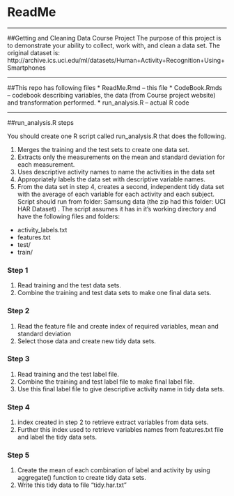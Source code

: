 # ReadMe

<HR>
##Getting and Cleaning Data Course Project
The purpose of this project is to demonstrate your ability to collect, work with, and clean a data set.
The original dataset is:
http://archive.ics.uci.edu/ml/datasets/Human+Activity+Recognition+Using+Smartphones
</HR>


<HR>
##This repo has following files
* ReadMe.Rmd -- this file
* CodeBook.Rmds -- codebook describing variables, the data (from Course project website) and transformation performed.
* run_analysis.R -- actual R code
</HR>

<HR>
##run_analysis.R steps

You should create one R script called run_analysis.R that does the following.

1) Merges the training and the test sets to create one data set.
2) Extracts only the measurements on the mean and standard deviation for each measurement.
3) Uses descriptive activity names to name the activities in the data set
4) Appropriately labels the data set with descriptive variable names.
5) From the data set in step 4, creates a second, independent tidy data set with the average of each variable for each activity and each subject.
Script should run from folder: Samsung data (the zip had this folder: UCI HAR Dataset) . The script assumes it has in it's working directory and have the following files and folders:

* activity_labels.txt
* features.txt
* test/
* train/

### Step 1
1) Read training and the test data sets.
2) Combine the training and test data sets to make one final data sets.

### Step 2
1) Read the feature file and create index of required variables, mean and standard deviation
2) Select those data and create new tidy data sets.

### Step 3
1) Read training and the test label file.
2) Combine the training and test label file to make final label file.
3) Use this final label file to give descriptive activity name in tidy data sets.

### Step 4
1) index created in step 2 to retrieve extract variables from data sets.
2) Further this index used to retrieve variables names from features.txt file and label the tidy data sets.

### Step 5
1) Create the mean of each combination of label and activity by using aggregate() function to create tidy data sets.
2) Write this tidy data to file "tidy.har.txt"

